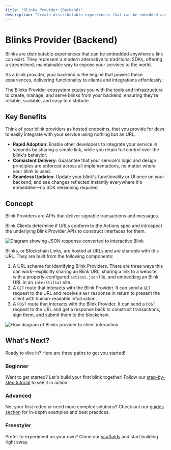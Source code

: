 ```yaml
---
title: "Blinks Provider (Backend)"
description: "Create distributable experiences that can be embedded anywhere a link can exist, serving as a modern alternative to traditional SDKs."
---
```


# Blinks Provider (Backend)

Blinks are distributable experiences that can be embedded anywhere a link can exist. They represent a modern alternative to traditional SDKs, offering a streamlined, maintainable way to expose your services to the world.

As a blink provider, your backend is the engine that powers these experiences, delivering functionality to clients and integrations effortlessly.

The Blinks Provider ecosystem equips you with the tools and infrastructure to create, manage, and serve blinks from your backend, ensuring they're reliable, scalable, and easy to distribute.

## Key Benefits

Think of your blink providers as hosted endpoints, that you provide for devs to easily integrate with your service using nothing but an URL.

- **Rapid Adoption**: Enable other developers to integrate your service in seconds by sharing a simple link, while you retain full control over the blink's behavior.
- **Consistent Delivery**: Guarantee that your service's logic and design principles are enforced across all implementations, no matter where your blink is used.
- **Seamless Updates**: Update your blink's functionality or UI once on your backend, and see changes reflected instantly everywhere it's embedded—no SDK versioning required.

## Concept

Blink Providers are APIs that deliver signable transactions and messages.

Blink Clients determine if URLs conform to the Actions spec and introspect the underlying Blink Provider APIs to construct interfaces for them.

<img src="https://res.cloudinary.com/dnxjhra4h/image/upload/f_auto,q_auto/dialect-docs/json-to-blink.png" alt="Diagram showing JSON response converted to interactive Blink" />

Blinks, or Blockchain Links, are hosted at URLs and are sharable with this URL. They are built from the following components:

1. A URL scheme for identifying Blink Providers. There are three ways this can work--explicitly sharing an Blink URL, sharing a link to a website with a properly-configured `actions.json` file, and embedding an Blink URL in an `interstitial` site.
2. A `GET` route that interacts with the Blink Provider. It can send a `GET` request to the URL and receive a `GET` response in return to present the client with human-readable information.
3. A `POST` route that interacts with the Blink Provider. It can send a `POST` request to the URL and get a response back to construct transactions, sign them, and submit them to the blockchain.

<img src="https://res.cloudinary.com/dnxjhra4h/image/upload/f_auto,q_auto/dialect-docs/blinks-flow-diagram.png" alt="Flow diagram of Blinks provider to client interaction" />

## What's Next?

Ready to dive in? Here are three paths to get you started!

### Beginner

Want to get started? Let's build your first blink together!
Follow our [step-by-step tutorial](build-your-first-blink) to see it in action.

### Advanced

Not your first rodeo or need more complex solutions? Check out our [guides section](guides/index) for in-depth examples and best practices.

### Freestyler

Prefer to experiment on your own? Clone our [scaffolds](/blinks/blinks-scaffolds/index) and start building right away.